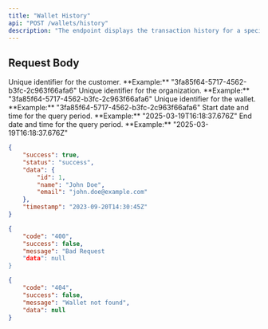 ```yaml
---
title: "Wallet History"
api: "POST /wallets/history"
description: "The endpoint displays the transaction history for a specific wallet using the walletId over a specified time range."
---
```


## Request Body

<ParamField body="customerId" type="string" required>
	Unique identifier for the customer. **Example:**
	"3fa85f64-5717-4562-b3fc-2c963f66afa6"
</ParamField>

<ParamField body="organizationId" type="string" required>
	Unique identifier for the organization. **Example:**
	"3fa85f64-5717-4562-b3fc-2c963f66afa6"
</ParamField>

<ParamField body="walletId" type="string" required>
	Unique identifier for the wallet. **Example:**
	"3fa85f64-5717-4562-b3fc-2c963f66afa6"
</ParamField>

<ParamField body="from" type="string" format="date-time" required>
	Start date and time for the query period. **Example:**
	"2025-03-19T16:18:37.676Z"
</ParamField>

<ParamField body="to" type="string" format="date-time" required>
	End date and time for the query period. **Example:**
	"2025-03-19T16:18:37.676Z"
</ParamField>

<ResponseExample>

```json 200 Success
{
	"success": true,
	"status": "success",
	"data": {
		"id": 1,
		"name": "John Doe",
		"email": "john.doe@example.com"
	},
	"timestamp": "2023-09-20T14:30:45Z"
}
```

```json 400 Bad Request
{
	"code": "400",
	"success": false,
	"message": "Bad Request
	"data": null
}
```

```json 404 Not Found
{
	"code": "404",
	"success": false,
	"message": "Wallet not found",
	"data": null
}
```

</ResponseExample>
